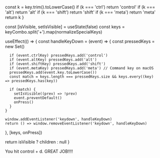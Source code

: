
  const k = key.trim().toLowerCase()
  if (k === 'ctrl') return 'control'
  if (k === 'alt') return 'alt'
  if (k === 'shift') return 'shift'
  if (k === 'meta') return 'meta'
  return k
}

  const [isVisible, setIsVisible] = useState(false)
  const keys = keyCombo.split('+').map(normalizeSpecialKeys)

  useEffect(() => {
    const handleKeyDown = (event) => {
      const pressedKeys = new Set()

      if (event.ctrlKey) pressedKeys.add('control')
      if (event.altKey) pressedKeys.add('alt')
      if (event.shiftKey) pressedKeys.add('shift')
      if (event.metaKey) pressedKeys.add('meta') // Command key on macOS
      pressedKeys.add(event.key.toLowerCase())
      const match = keys.length === pressedKeys.size && keys.every((key) => pressedKeys.has(key))

      if (match) {
        setIsVisible((prev) => !prev)
        event.preventDefault()
        onPress()
      }
    }

    window.addEventListener('keydown', handleKeyDown)
    return () => window.removeEventListener('keydown', handleKeyDown)
  }, [keys, onPress])

  return isVisible ? children : null
}

<KeyPress keyCombo='Ctrl+d'>You hit control + d. GREAT JOB!!!!</KeyPress>

